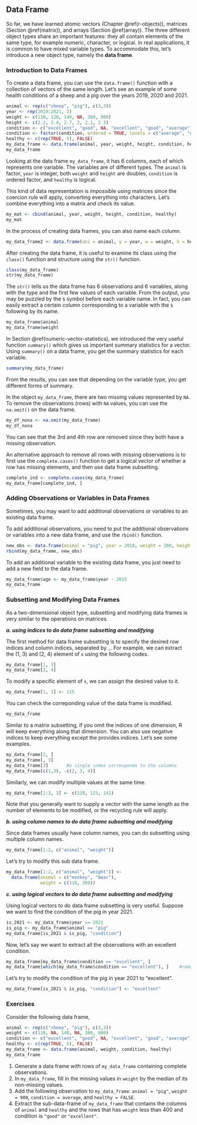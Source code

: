 ## Data Frame {#dataframe}

So far, we have learned atomic vectors (Chapter \@ref(r-objects)), matrices (Section \@ref(matrix)), and arrays (Section \@ref(array)). The three different object types share an important features: they all contain elements of the same type, for example numeric, character, or logical. In real applications, it is common to have mixed variable types. To accommodate this, let's introduce a new object type, namely the **data frame**. 

### Introduction to Data Frames

To create a data frame, you can use the `data.frame()` function with a collection of vectors of the same length. Let's see an example of some health conditions of a sheep and a pig over the years 2019, 2020 and 2021. 
```r
animal <- rep(c("sheep", "pig"), c(3,3))
year <- rep(2019:2021, 2)
weight <- c(110, 120, 140, NA, 300, 800)
height <- c(2.2, 2.4, 2.7, 2, 2.1, 2.3)
condition <- c("excellent", "good", NA, "excellent", "good", "average")
condition <- factor(condition, ordered = TRUE, levels = c("average", "good", "excellent"))
healthy <- c(rep(TRUE, 5), FALSE)
my_data_frame <- data.frame(animal, year, weight, height, condition, healthy)
my_data_frame
```

Looking at the data frame `my_data_frame`, it has 6 columns, each of which represents one variable. The variables are of different types. The `animal` is factor, `year` is integer, both `weight` and `height` are doubles, `condition` is ordered factor, and `healthy` is logical. 


::: {.infobox .caution data-latex="{caution}"}
This kind of data representation is impossible using matrices since the coercion rule will apply, converting everything into characters. Let's combine everything into a matrix and check its value. 
```r
my_mat <- cbind(animal, year, weight, height, condition, healthy)
my_mat
```
::: 

In the process of creating data frames, you can also name each column.
```r
my_data_frame2 <- data.frame(ani = animal, y = year, w = weight, h = height, con = condition, hea = healthy)
```

After creating the data frame, it is useful to examine its class using the `class()` function and structure using the `str()` function. 

```r
class(my_data_frame)
str(my_data_frame)
```

The `str()` tells us the data frame has 6 observations and 6 variables, along with the type and the first few values of each variable. From the output, you may be puzzled by the `$` symbol before each variable name. In fact, you can easily extract a certain column corresponding to a variable with the `$` following by its name. 

```r
my_data_frame$animal
my_data_frame$weight
```


In Section \@ref(numeric-vector-statistics), we introduced the very useful function `summary()` which gives us important summary statistics for a vector. Using `summary()` on a data frame, you get the summary statistics for each variable. 

```r
summary(my_data_frame)
```

From the results, you can see that depending on the variable type, you get different forms of summary. 

In the object `my_data_frame`, there are two missing values represented by `NA`. To remove the observations (rows) with `NA` values, you can use the `na.omit()` on the data frame.
```r
my_df_nona <- na.omit(my_data_frame)
my_df_nona
```

You can see that the 3rd and 4th row are removed since they both have a missing observation. 

An alternative approach to remove all rows with missing observations is to first use the `complete.cases()` function to get a logical vector of whether a row has missing elements, and then use data frame subsetting. 
```r
complete_ind <- complete.cases(my_data_frame)
my_data_frame[complete_ind, ]
```




### Adding Observations or Variables in Data Frames

Sometimes, you may want to add additional observations or variables to an existing data frame. 

To add additional observations, you need to put the additional observations or variables into a new data frame, and use the `rbind()` function. 

```r
new_obs <- data.frame(animal = "pig", year = 2018, weight = 200, height = 1.9, condition = "excellent", healthy = TRUE)
rbind(my_data_frame, new_obs)
```

To add an additional variable to the existing data frame, you just need to add a new field to the data frame.


```r
my_data_frame$age <- my_data_frame$year - 2015
my_data_frame
```

### Subsetting and Modifying Data Frames {#subset_df}

As a two-dimensional object type, subsetting and modifying data frames is very similar to the operations on matrices. 

***a. using indices to do data frame subsetting and modifying***

The first method for data frame subsetting is to specify the desired row indices and column indices, separated by `,`. For example, we can extract the (1, 3) and (2, 4) element of `x` using the following codes. 
```r
my_data_frame[1, 3]
my_data_frame[2, 4]
```

To modify a specific element of `x`, we can assign the desired value to it.
```r
my_data_frame[1, 3] <- 115
```

You can check the correponding value of the data frame is modified.

```r
my_data_frame
```


Similar to a matrix subsetting, if you omit the indices of one dimension, R will keep everything along that dimension. You can also use negative indices to keep everything except the provides indices. Let's see some examples. 
```r
my_data_frame[2, ]
my_data_frame[, 3]
my_data_frame[3]       #a single index corresponds to the columns
my_data_frame[c(1,3), -c(2, 3, 4)]
```

Similarly, we can modify multiple values at the same time.
```r
my_data_frame[1:3, 3] <- c(120, 123, 141)
```

Note that you generally want to supply a vector with the same length as the number of elements to be modified, or the recycling rule will apply.

***b. using column names to do data frame subsetting and modifying***

Since data frames usually have column names, you can do subsetting using multiple column names. 
```r
my_data_frame[1:2, c("animal", "weight")]
```

Let's try to modify this sub data frame.

```r
my_data_frame[1:2, c("animal", "weight")] <-
  data.frame(animal = c("monkey", "bear"),
             weight = c(110, 300))
```


***c. using logical vectors to do data frame subsetting and modifying***

Using logical vectors to do data frame subsetting is very useful. Suppose we want to find the condition of the pig in year 2021. 
```r
is_2021 <- my_data_frame$year == 2021
is_pig <- my_data_frame$animal == "pig"
my_data_frame[is_2021 & is_pig, "condition"]
```

Now, let's say we want to extract all the observations with an excellent condition. 
```r
my_data_frame[my_data_frame$condition == "excellent", ]
my_data_frame[which(my_data_frame$condition == "excellent"), ]    #remove the NA row
```

Let's try to modify the condition of the pig in year 2021 to "excellent".
```r
my_data_frame[is_2021 & is_pig, "condition"] <- "excellent"
```

### Exercises
Consider the following data frame,
```r
animal <- rep(c("sheep", "pig"), c(3,3))
weight <- c(110, NA, 140, NA, 300, 800)
condition <- c("excellent", "good", NA, "excellent", "good", "average")
healthy <- c(rep(TRUE, 5), FALSE)
my_data_frame <- data.frame(animal, weight, condition, healthy)
my_data_frame
```

1. Generate a data frame with rows of `my_data_frame` containing complete observations.
2. In `my_data_frame`, fill in the missing values in `weight` by the median of its non-missing values. 
3. Add the following observation to `my_data_frame`: `animal = "pig"`, `weight = 900`, `condition = average`, and `healthy = FALSE`. 
4. Extract the sub-data-frame of `my_data_frame` that contains the columns of `animal` and `healthy` and the rows that has `weight` less than 400 and condition is `"good"` or `"excellent"`.
